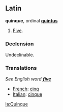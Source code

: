 ==Latin==
'''quinque''', ordinal '''[[quintus]]'''
# [[Five]].

===Declension===
Undeclinable.

===Translations===
''See English word '''[[five]]''' ''
*[[French]]: [[cinq]]
*[[Italian]]: [[cinque]]
[[la:Quinque]]